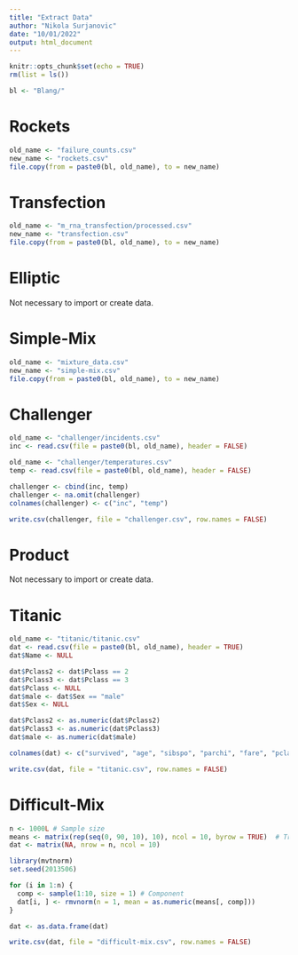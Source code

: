 ```yaml
---
title: "Extract Data"
author: "Nikola Surjanovic"
date: "10/01/2022"
output: html_document
---
```


```r
knitr::opts_chunk$set(echo = TRUE)
rm(list = ls())
```

```r
bl <- "Blang/"
```


# Rockets

```r
old_name <- "failure_counts.csv"
new_name <- "rockets.csv"
file.copy(from = paste0(bl, old_name), to = new_name)
```


# Transfection

```r
old_name <- "m_rna_transfection/processed.csv"
new_name <- "transfection.csv"
file.copy(from = paste0(bl, old_name), to = new_name)
```


# Elliptic

Not necessary to import or create data.


# Simple-Mix

```r
old_name <- "mixture_data.csv"
new_name <- "simple-mix.csv"
file.copy(from = paste0(bl, old_name), to = new_name)
```


# Challenger

```r
old_name <- "challenger/incidents.csv"
inc <- read.csv(file = paste0(bl, old_name), header = FALSE)

old_name <- "challenger/temperatures.csv"
temp <- read.csv(file = paste0(bl, old_name), header = FALSE)

challenger <- cbind(inc, temp)
challenger <- na.omit(challenger)
colnames(challenger) <- c("inc", "temp")

write.csv(challenger, file = "challenger.csv", row.names = FALSE)
```


# Product

Not necessary to import or create data.


# Titanic

```r
old_name <- "titanic/titanic.csv"
dat <- read.csv(file = paste0(bl, old_name), header = TRUE)
dat$Name <- NULL

dat$Pclass2 <- dat$Pclass == 2
dat$Pclass3 <- dat$Pclass == 3
dat$Pclass <- NULL
dat$male <- dat$Sex == "male"
dat$Sex <- NULL

dat$Pclass2 <- as.numeric(dat$Pclass2)
dat$Pclass3 <- as.numeric(dat$Pclass3)
dat$male <- as.numeric(dat$male)

colnames(dat) <- c("survived", "age", "sibspo", "parchi", "fare", "pclass2", "pclass3", "male")

write.csv(dat, file = "titanic.csv", row.names = FALSE)
```


# Difficult-Mix

```r
n <- 1000L # Sample size
means <- matrix(rep(seq(0, 90, 10), 10), ncol = 10, byrow = TRUE)  # True means
dat <- matrix(NA, nrow = n, ncol = 10)

library(mvtnorm)
set.seed(2013506)

for (i in 1:n) {
  comp <- sample(1:10, size = 1) # Component
  dat[i, ] <- rmvnorm(n = 1, mean = as.numeric(means[, comp]))
}

dat <- as.data.frame(dat)

write.csv(dat, file = "difficult-mix.csv", row.names = FALSE)
```

